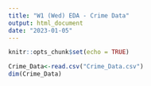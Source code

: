 ```yaml
---
title: "W1 (Wed) EDA - Crime Data"
output: html_document
date: "2023-01-05"
---
```


```r
knitr::opts_chunk$set(echo = TRUE)
```

```r
Crime_Data<-read.csv("Crime_Data.csv")
dim(Crime_Data)
```
